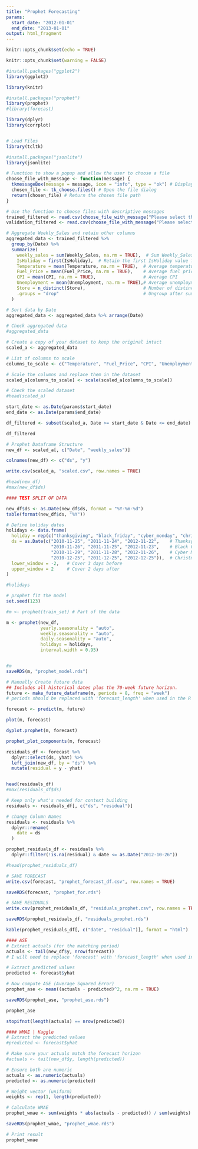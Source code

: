 ---
title: "Prophet Forecasting"
params:
  start_date: "2012-01-01"
  end_date: "2013-01-01"
output: html_fragment
---

```{r setup, include=FALSE}
knitr::opts_chunk$set(echo = TRUE)

knitr::opts_chunk$set(warning = FALSE)

#install.packages("ggplot2")
library(ggplot2)

library(knitr)

#install.packages("prophet")
library(prophet)
#library(forecast)

library(dplyr)
library(corrplot)


# Load Files
library(tcltk)

#install.packages("jsonlite")
library(jsonlite)

# Function to show a popup and allow the user to choose a file
choose_file_with_message <- function(message) {
  tkmessageBox(message = message, icon = "info", type = "ok") # Display the message
  chosen_file <- tk_choose.files() # Open the file dialog
  return(chosen_file) # Return the chosen file path
}

# Use the function to choose files with descriptive messages
trained_filtered <- read.csv(choose_file_with_message("Please select the 'walmart_train' file"))
validation_filtered <- read.csv(choose_file_with_message("Please select the 'walmart_test' file"))
```



```{r, echo=FALSE, results='hide'}
# Aggregate Weekly_Sales and retain other columns
aggregated_data <- trained_filtered %>%
  group_by(Date) %>%
  summarize(
    weekly_sales = sum(Weekly_Sales, na.rm = TRUE),  # Sum Weekly_Sales
    IsHoliday = first(IsHoliday),  # Retain the first IsHoliday value for each date
    Temperature = mean(Temperature, na.rm = TRUE),  # Average temperature for the date
    Fuel_Price = mean(Fuel_Price, na.rm = TRUE),    # Average fuel price
    CPI = mean(CPI, na.rm = TRUE),                  # Average CPI
    Unemployment = mean(Unemployment, na.rm = TRUE),# Average unemployment
    Store = n_distinct(Store),                      # Number of distinct stores (if applicable)
    .groups = "drop"                                # Ungroup after summarization
  )

# Sort data by Date
aggregated_data <- aggregated_data %>% arrange(Date)

# Check aggregated data
#aggregated_data
```


```{r, echo=FALSE, results='hide'}
# Create a copy of your dataset to keep the original intact
scaled_a <- aggregated_data

# List of columns to scale
columns_to_scale <- c("Temperature", "Fuel_Price", "CPI", "Unemployment", "weekly_sales")

# Scale the columns and replace them in the dataset
scaled_a[columns_to_scale] <- scale(scaled_a[columns_to_scale])

# Check the scaled dataset
#head(scaled_a)
```


```{r, echo=FALSE, results='hide'}
start_date <- as.Date(params$start_date)
end_date <- as.Date(params$end_date)

df_filtered <- subset(scaled_a, Date >= start_date & Date <= end_date)

df_filtered
```

```{r}
# Prophet Dataframe Structure
new_df <- scaled_a[, c("Date", "weekly_sales")]

colnames(new_df) <- c("ds", "y")

write.csv(scaled_a, "scaled.csv", row.names = TRUE)

#head(new_df)
#max(new_df$ds)
```

```{r, echo=FALSE}
#### TEST SPLIT OF DATA

new_df$ds <- as.Date(new_df$ds, format = "%Y-%m-%d")
table(format(new_df$ds, "%Y"))
```

```{r, echo=FALSE}
# Define holiday dates
holidays <- data.frame(
  holiday = rep(c("thanksgiving", "black_friday", "cyber_monday", "christmas"), each = 3),
  ds = as.Date(c("2010-11-25", "2011-11-24", "2012-11-22",    # Thanksgiving
                 "2010-11-26", "2011-11-25", "2012-11-23",    # Black Friday
                 "2010-11-29", "2011-11-28", "2012-11-26",    # Cyber Monday
                 "2010-12-25", "2011-12-25", "2012-12-25")),  # Christmas
  lower_window = -2,   # Cover 3 days before
  upper_window = 2     # Cover 2 days after
)

#holidays
```

```{r, echo=FALSE}
# prophet fit the model
set.seed(123)

#m <- prophet(train_set) # Part of the data

m <- prophet(new_df,
             yearly.seasonality = "auto",
             weekly.seasonality = "auto",
             daily.seasonality = "auto",
             holidays = holidays,
             interval.width = 0.95)


#m
saveRDS(m, "prophet_model.rds")
```


```{r, echo=FALSE}
# Manually Create future data
## Includes all historical dates plus the 70-week future horizon.
future <- make_future_dataframe(m, periods = 8, freq = "week") 
# periods should be replaced with 'forecast_length' when used in the R app so that the user can define the weekly period. This will allow user to choose up to 143 weeks?
```

```{r, echo=FALSE}
forecast <- predict(m, future)
```


```{r, echo=FALSE}
plot(m, forecast)
```

```{r, echo=FALSE}
dyplot.prophet(m, forecast)
```


```{r, echo=FALSE}
prophet_plot_components(m, forecast)
```



```{r}
residuals_df <- forecast %>%
  dplyr::select(ds, yhat) %>%
  left_join(new_df, by = "ds") %>%
  mutate(residual = y - yhat)


head(residuals_df)
#max(residuals_df$ds)
```



```{r, echo=FALSE}
# Keep only what's needed for context building
residuals <- residuals_df[, c("ds", "residual")]

# change Column Names
residuals <- residuals %>%
  dplyr::rename(
    date = ds
  )

prophet_residuals_df <- residuals %>%
  dplyr::filter(!is.na(residual) & date <= as.Date("2012-10-26"))

#head(prophet_residuals_df)
```

```{r, echo=FALSE}
# SAVE FORECAST
write.csv(forecast, "prophet_forecast_df.csv", row.names = TRUE)

saveRDS(forecast, "prophet_for.rds")

# SAVE RESIDUALS
write.csv(prophet_residuals_df, "residuals_prophet.csv", row.names = TRUE)

saveRDS(prophet_residuals_df, "residuals_prophet.rds")

kable(prophet_residuals_df[, c("date", "residual")], format = "html")
```

```{r, echo=FALSE}
#### ASE
# Extract actuals (for the matching period)
actuals <- tail(new_df$y, nrow(forecast))
# I will need to replace 'forecast' with 'forecast_length' when used in the R app so that the user can define

# Extract predicted values
predicted <- forecast$yhat

# Now compute ASE (Average Squared Error)
prophet_ase <- mean((actuals - predicted)^2, na.rm = TRUE)

saveRDS(prophet_ase, "prophet_ase.rds")

prophet_ase
```
```{r, echo=FALSE}
stopifnot(length(actuals) == nrow(predicted))
```

```{r, echo=FALSE}
#### WMAE | Kaggle
# Extract the predicted values
#predicted <- forecast$yhat

# Make sure your actuals match the forecast horizon
#actuals <- tail(new_df$y, length(predicted))

# Ensure both are numeric
actuals <- as.numeric(actuals)
predicted <- as.numeric(predicted)

# Weight vector (uniform)
weights <- rep(1, length(predicted))

# Calculate WMAE
prophet_wmae <- sum(weights * abs(actuals - predicted)) / sum(weights)

saveRDS(prophet_wmae, "prophet_wmae.rds")

# Print result
prophet_wmae
```

